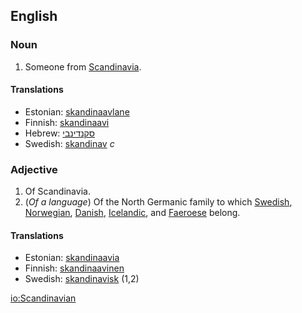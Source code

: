 ==English==
===Noun===

#Someone from [[Scandinavia]].

====Translations====
*Estonian: [[skandinaavlane]]
*Finnish: [[skandinaavi]]
*Hebrew: [[סקנדינבי]]
*Swedish: [[skandinav]] ''c''

===Adjective===

#Of Scandinavia.
#(''Of a language'') Of the North Germanic family to which [[Swedish]], [[Norwegian]], [[Danish]], [[Icelandic]], and [[Faeroese]] belong.

====Translations====
*Estonian: [[skandinaavia]]
*Finnish: [[skandinaavinen]]
*Swedish: [[skandinavisk]] (1,2)

[[io:Scandinavian]]